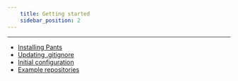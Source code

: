 ```yaml
---
    title: Getting started
    sidebar_position: 2
---
```


---

- [Installing Pants](./installing-pants.mdx)
- [Updating .gitignore](./updating-.gitignore.mdx)
- [Initial configuration](./initial-configuration.mdx)
- [Example repositories](./example-repositories.mdx)
